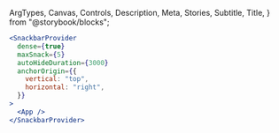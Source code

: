   ArgTypes,
  Canvas,
  Controls,
  Description,
  Meta,
  Stories,
  Subtitle,
  Title,
} from "@storybook/blocks";

<Meta of={SnackbarStories} />

<Title>Snackbar Provider</Title>

<Description of={SnackbarStories} />

```jsx
<SnackbarProvider
  dense={true}
  maxSnack={5}
  autoHideDuration={3000}
  anchorOrigin={{
    vertical: "top",
    horizontal: "right",
  }}
>
  <App />
</SnackbarProvider>
```

<ArgTypes of={SnackbarProvider} />

<Title>Snackbar</Title>

<Canvas of={SnackbarStories.Default} />

<Controls of={SnackbarStories.Default} />

<Stories of={SnackbarStories} />
